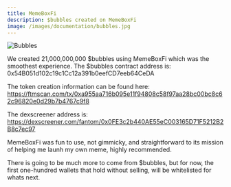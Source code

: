 ```yaml
---
title: MemeBoxFi
description: $bubbles created on MemeBoxFi
image: /images/documentation/bubbles.jpg
---
```


![Bubbles](/images/documentation/bubbles.jpg)

We created 21,000,000,000 $bubbles using MemeBoxFi which was the smoothest experience. The $bubbles contract address
is: 0x54B051d102c19c1Cc12a391b0eefCD7eeb64CeDA

The token creation information can be found here: https://ftmscan.com/tx/0xa955aa716b095e11f94808c58f97aa28bc00bc8c62c96820e0d29b7b4767c9f8

The dexscreener address is: https://dexscreener.com/fantom/0x0FE3c2b440AE55eC003165D71F5212B2B8c7ec97

MemeBoxFi was fun to use, not gimmicky, and straightforward to its mission of helping me launh my own meme, highly recommended.

There is going to be much more to come from $bubbles, but for now, the first one-hundred wallets that hold without selling, will be whitelisted
for whats next.
